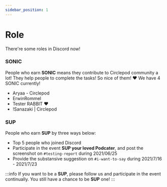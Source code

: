 ```yaml
---
sidebar_position: 1
---
```


# Role
There're some roles in Discord now!

### SONIC
People who earn **SONIC** means they contribute to Circlepod community a lot! 
They help people to complete the tasks! So nice of them! ❤️
We have 4 SONIC currently!

- Aryaa - Circlepod
- ErwinRommel
- Tester RABBIT ❤
- !Sanazaki | Circlepod


### SUP
People who earn **SUP** by three ways below:
- Top 5 people who joined Discord
- Participate in the event **SUP your loved Podcater**, and post the screenshot on `#testing-report` during 2021/06/25 
- Provide the substansive suggestion on `#i-want-to-say` during 2021/7/16 - 2021/7/23

:::info
If you want to be a **SUP**, 
please follow us and participate in the event continually. 
You still have a chance to be **SUP** one!
:::

